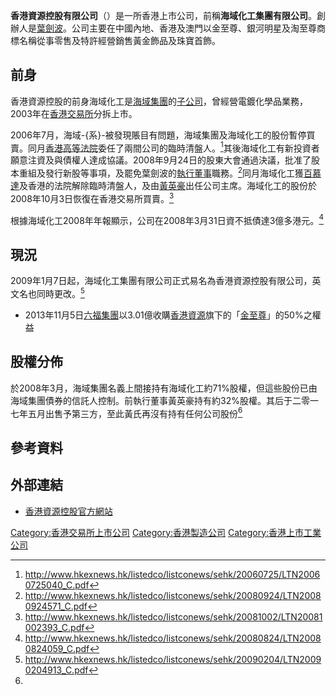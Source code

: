 {{Infobox Company
|company_name = 香港資源<br>Hong Kong Resources
|company_logo =
|company_type = 上市公司（{{hkex|2882}}）
|company_slogan = 
|foundation = 2009 年
|location = [[香港|香港]]
|key_people = [[李檸|李檸]]（主席）
|industry = [[珠寶|珠寶]]
|sales = 
|profit =
|asset =
|revenue = 
|market_value = 
|num_employees = 
|products = 
|homepage = [http://www.hkrh.hk 香港資源控股官方網站]
}}
'''香港資源控股有限公司'''（{{sehk|2882}}）是一所香港上市公司，前稱'''海域化工集團有限公司'''。創辦人是[[葉劍波|葉劍波]]。公司主要在中國內地、香港及澳門以金至尊、銀河明星及淘至尊商標名稱從事零售及特許經營銷售黃金飾品及珠寶首飾。

==前身==
香港資源控股的前身海域化工是[[海域集團|海域集團]]的[[子公司|子公司]]，曾經營電鍍化學品業務，2003年在[[香港交易所|香港交易所]]分拆上市。

2006年7月，海域-{系}-被發現賬目有問題，海域集團及海域化工的股份暫停買賣。同月[[香港高等法院|香港高等法院]]委任了兩間公司的臨時清盤人。<ref>http://www.hkexnews.hk/listedco/listconews/sehk/20060725/LTN20060725040_C.pdf</ref>其後海域化工有新投資者願意注資及與債權人達成協議。2008年9月24日的股東大會通過決議，批准了股本重組及發行新股等事項，及罷免葉劍波的[[執行董事|執行董事]]職務。<ref>http://www.hkexnews.hk/listedco/listconews/sehk/20080924/LTN20080924571_C.pdf</ref>同月海域化工獲[[百慕達|百慕達]]及香港的法院解除臨時清盤人，及由[[黃英豪|黃英豪]]出任公司主席。海域化工的股份於2008年10月3日恢復在香港交易所買賣。<ref>http://www.hkexnews.hk/listedco/listconews/sehk/20081002/LTN20081002393_C.pdf</ref>

根據海域化工2008年年報顯示，公司在2008年3月31日資不抵債達3億多港元。<ref name="ar2008">http://www.hkexnews.hk/listedco/listconews/sehk/20080824/LTN20080824059_C.pdf</ref>

==現況==
2009年1月7日起，海域化工集團有限公司正式易名為香港資源控股有限公司，英文名也同時更改。<ref>http://www.hkexnews.hk/listedco/listconews/sehk/20090204/LTN20090204913_C.pdf</ref>

*2013年11月5日[[六福集團|六福集團]]以3.01億收購[[香港資源|香港資源]]旗下的「[[金至尊|金至尊]]」的50%之權益

==股權分佈==
於2008年3月，海域集團名義上間接持有海域化工約71%股權，但這些股份已由海域集團債券的信託人控制。前執行董事黃英豪持有約32%股權。其后于二零一七年五月出售予第三方，至此黃氏再沒有持有任何公司股份<ref name="ar2008"/>

==參考資料==
<div class="references-small">
<references/>
</div>

==外部連結==
*[http://www.hkrh.hk 香港資源控股官方網站]

[[Category:香港交易所上市公司|Category:香港交易所上市公司]]
[[Category:香港製造公司|Category:香港製造公司]]
[[Category:香港上市工業公司|Category:香港上市工業公司]]
